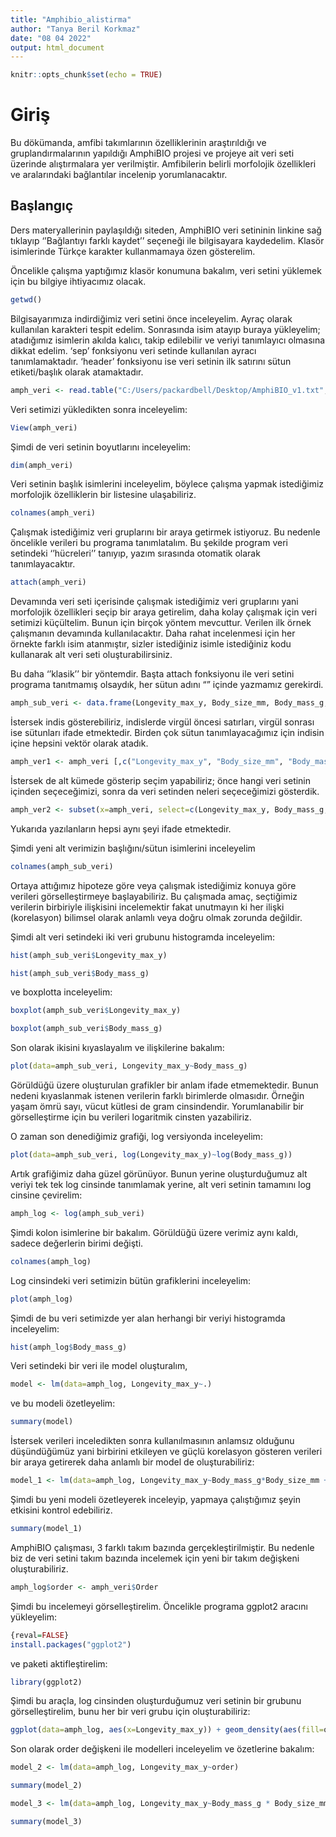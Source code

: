```yaml
---
title: "Amphibio_alistirma"
author: "Tanya Beril Korkmaz"
date: "08 04 2022"
output: html_document
---
```


```r
knitr::opts_chunk$set(echo = TRUE)
```

# Giriş

Bu dökümanda, amfibi takımlarının özelliklerinin araştırıldığı ve gruplandırmalarının yapıldığı AmphiBIO projesi ve projeye ait veri seti üzerinde alıştırmalara yer verilmiştir. Amfibilerin belirli morfolojik özellikleri ve aralarındaki bağlantılar incelenip yorumlanacaktır.

## Başlangıç

Ders materyallerinin paylaşıldığı siteden, AmphiBIO veri setininin linkine sağ tıklayıp ''Bağlantıyı farklı kaydet'' seçeneği ile bilgisayara kaydedelim. Klasör isimlerinde Türkçe karakter kullanmamaya özen gösterelim.

Öncelikle çalışma yaptığımız klasör konumuna bakalım, veri setini yüklemek için bu bilgiye ihtiyacımız olacak. 

 ```r
 getwd()
 
 ```
 
Bilgisayarımıza indirdiğimiz veri setini önce inceleyelim. Ayraç olarak kullanılan karakteri tespit edelim. Sonrasında isim atayıp buraya yükleyelim; atadığımız isimlerin akılda kalıcı, takip edilebilir ve veriyi tanımlayıcı olmasına dikkat edelim. 'sep' fonksiyonu veri setinde kullanılan ayracı tanımlamaktadır. 'header' fonksiyonu ise veri setinin ilk satırını sütun etiketi/başlık olarak atamaktadır. 

```r
amph_veri <- read.table("C:/Users/packardbell/Desktop/AmphiBIO_v1.txt", sep = "," , header = T)

```

Veri setimizi yükledikten sonra inceleyelim:

```r
View(amph_veri)

```

Şimdi de veri setinin boyutlarını inceleyelim:

```r
dim(amph_veri)

```

Veri setinin başlık isimlerini inceleyelim, böylece çalışma yapmak istediğimiz morfolojik özelliklerin bir listesine ulaşabiliriz.

```r
colnames(amph_veri)

```

Çalışmak istediğimiz veri gruplarını bir araya getirmek istiyoruz. Bu nedenle öncelikle verileri bu programa tanımlatalım. Bu şekilde program veri setindeki ''hücreleri'' tanıyıp, yazım sırasında otomatik olarak tanımlayacaktır.

```r
attach(amph_veri)

```

Devamında veri seti içerisinde çalışmak istediğimiz veri gruplarını yani morfolojik özellikleri seçip bir araya getirelim, daha kolay çalışmak için veri setimizi küçültelim. Bunun için birçok yöntem mevcuttur. Verilen ilk örnek çalışmanın devamında kullanılacaktır. Daha rahat incelenmesi için her örnekte farklı isim atanmıştır, sizler istediğiniz isimle istediğiniz kodu kullanarak alt veri seti oluşturabilirsiniz.

Bu daha ''klasik'' bir yöntemdir. Başta attach fonksiyonu ile veri setini programa tanıtmamış olsaydık, her sütun adını "" içinde yazmamız gerekirdi.

```r
amph_sub_veri <- data.frame(Longevity_max_y, Body_size_mm, Body_mass_g, Size_at_maturity_max_mm, Size_at_maturity_min_mm)

```
İstersek indis gösterebiliriz, indislerde virgül öncesi satırları, virgül sonrası ise sütunları ifade etmektedir. Birden çok sütun tanımlayacağımız için indisin içine hepsini vektör olarak atadık.

```r
amph_ver1 <- amph_veri [,c("Longevity_max_y", "Body_size_mm", "Body_mass_g", "Size_at_maturity_max_mm", "Size_at_maturity_min_mm")]

```

İstersek de alt kümede gösterip seçim yapabiliriz; önce hangi veri setinin içinden seçeceğimizi, sonra da veri setinden neleri seçeceğimizi gösterdik.

```r
amph_ver2 <- subset(x=amph_veri, select=c(Longevity_max_y, Body_mass_g, Body_size_mm, Size_at_maturity_max_mm, Size_at_maturity_min_mm))

```

Yukarıda yazılanların hepsi aynı şeyi ifade etmektedir.

Şimdi yeni alt verimizin başlığını/sütun isimlerini inceleyelim

```r
colnames(amph_sub_veri)

```

Ortaya attığımız hipoteze göre veya çalışmak istediğimiz konuya göre verileri görselleştirmeye başlayabiliriz. Bu çalışmada amaç, seçtiğimiz verilerin birbiriyle ilişkisini incelemektir fakat unutmayın ki her ilişki (korelasyon) bilimsel olarak anlamlı veya doğru olmak zorunda değildir.

Şimdi alt veri setindeki iki veri grubunu histogramda inceleyelim:

```r
hist(amph_sub_veri$Longevity_max_y)

```

```r
hist(amph_sub_veri$Body_mass_g)

```

ve boxplotta inceleyelim:

```r
boxplot(amph_sub_veri$Longevity_max_y)

```

 
```r
boxplot(amph_sub_veri$Body_mass_g)

```

Son olarak ikisini kıyaslayalım ve ilişkilerine bakalım:

```r
plot(data=amph_sub_veri, Longevity_max_y~Body_mass_g)
```

Görüldüğü üzere oluşturulan grafikler bir anlam ifade etmemektedir. Bunun nedeni kıyaslanmak istenen verilerin farklı birimlerde olmasıdır. Örneğin yaşam ömrü sayı, vücut kütlesi de gram cinsindendir. Yorumlanabilir bir görselleştirme için bu verileri logaritmik cinsten yazabiliriz.

O zaman son denediğimiz grafiği, log versiyonda inceleyelim:

```r
plot(data=amph_sub_veri, log(Longevity_max_y)~log(Body_mass_g))

```

Artık grafiğimiz daha güzel görünüyor. Bunun yerine oluşturduğumuz alt veriyi tek tek log cinsinde tanımlamak yerine, alt veri setinin tamamını log cinsine çevirelim:

```r
amph_log <- log(amph_sub_veri)

```

Şimdi kolon isimlerine bir bakalım. Görüldüğü üzere verimiz aynı kaldı, sadece değerlerin birimi değişti.

```r
colnames(amph_log)

```

Log cinsindeki veri setimizin bütün grafiklerini inceleyelim:

```r
plot(amph_log)

```

Şimdi de bu veri setimizde yer alan herhangi bir veriyi histogramda inceleyelim:

```r
hist(amph_log$Body_mass_g)

```


Veri setindeki bir veri ile model oluşturalım,

```r
model <- lm(data=amph_log, Longevity_max_y~.)

```

ve bu modeli özetleyelim:

```r
summary(model)

```

İstersek verileri inceledikten sonra kullanılmasının anlamsız olduğunu düşündüğümüz yani birbirini etkileyen ve güçlü korelasyon gösteren verileri bir araya getirerek daha anlamlı bir model de oluşturabiliriz:

```r
model_1 <- lm(data=amph_log, Longevity_max_y~Body_mass_g*Body_size_mm + Body_size_mm)

```
Şimdi bu yeni modeli özetleyerek inceleyip, yapmaya çalıştığımız şeyin etkisini kontrol edebiliriz.

```r
summary(model_1)

```

AmphiBIO çalışması, 3 farklı takım bazında gerçekleştirilmiştir. Bu nedenle biz de veri setini takım bazında incelemek için yeni bir takım değişkeni oluşturabiliriz. 

```r
amph_log$order <- amph_veri$Order

```

Şimdi bu incelemeyi görselleştirelim. Öncelikle programa ggplot2 aracını yükleyelim:

```r
{reval=FALSE}
install.packages("ggplot2")

```

ve paketi aktifleştirelim:

```r
library(ggplot2)

```

Şimdi bu araçla, log cinsinden oluşturduğumuz veri setinin bir grubunu görselleştirelim, bunu her bir veri grubu için oluşturabiliriz:

```r
ggplot(data=amph_log, aes(x=Longevity_max_y)) + geom_density(aes(fill=order), alpha = 0.5)

```

Son olarak order değişkeni ile modelleri inceleyelim ve özetlerine bakalım:

```r
model_2 <- lm(data=amph_log, Longevity_max_y~order)

```
```r
summary(model_2)

```
```r
model_3 <- lm(data=amph_log, Longevity_max_y~Body_mass_g * Body_size_mm + Body_size_mm + order)

```
```r
summary(model_3)

```








